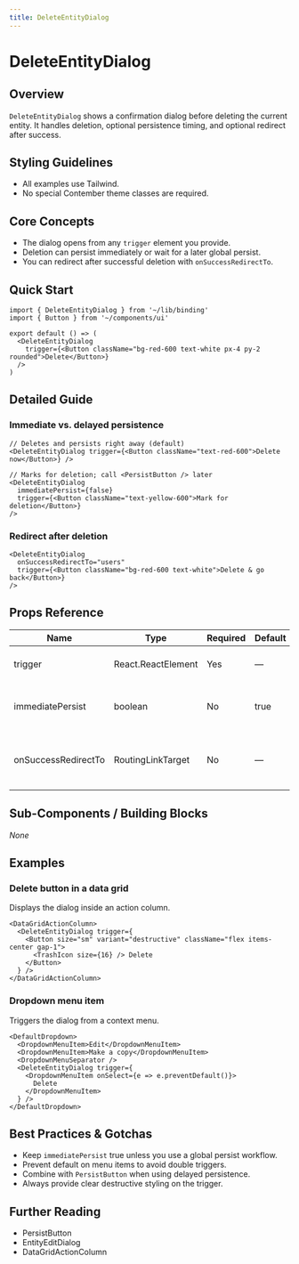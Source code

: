 ```yaml
---
title: DeleteEntityDialog
---
```


# DeleteEntityDialog

## Overview
`DeleteEntityDialog` shows a confirmation dialog before deleting the current entity.
It handles deletion, optional persistence timing, and optional redirect after success.

## Styling Guidelines
* All examples use Tailwind.
* No special Contember theme classes are required.

## Core Concepts
* The dialog opens from any `trigger` element you provide.
* Deletion can persist immediately or wait for a later global persist.
* You can redirect after successful deletion with `onSuccessRedirectTo`.

## Quick Start
```tsx
import { DeleteEntityDialog } from '~/lib/binding'
import { Button } from '~/components/ui'

export default () => (
  <DeleteEntityDialog
    trigger={<Button className="bg-red-600 text-white px-4 py-2 rounded">Delete</Button>}
  />
)
```

## Detailed Guide
### Immediate vs. delayed persistence
```tsx
// Deletes and persists right away (default)
<DeleteEntityDialog trigger={<Button className="text-red-600">Delete now</Button>} />

// Marks for deletion; call <PersistButton /> later
<DeleteEntityDialog
  immediatePersist={false}
  trigger={<Button className="text-yellow-600">Mark for deletion</Button>}
/>
```

### Redirect after deletion
```tsx
<DeleteEntityDialog
  onSuccessRedirectTo="users"
  trigger={<Button className="bg-red-600 text-white">Delete & go back</Button>}
/>
```

## Props Reference
| Name | Type | Required | Default | Description |
| --- | --- | --- | --- | --- |
| trigger | React.ReactElement | Yes | — | Element that opens the dialog |
| immediatePersist | boolean | No | true | If true, deletion is persisted immediately |
| onSuccessRedirectTo | RoutingLinkTarget | No | — | Route to navigate to after successful deletion |

## Sub-Components / Building Blocks
_None_

## Examples
### Delete button in a data grid
Displays the dialog inside an action column.
```tsx
<DataGridActionColumn>
  <DeleteEntityDialog trigger={
    <Button size="sm" variant="destructive" className="flex items-center gap-1">
      <TrashIcon size={16} /> Delete
    </Button>
  } />
</DataGridActionColumn>
```

### Dropdown menu item
Triggers the dialog from a context menu.
```tsx
<DefaultDropdown>
  <DropdownMenuItem>Edit</DropdownMenuItem>
  <DropdownMenuItem>Make a copy</DropdownMenuItem>
  <DropdownMenuSeparator />
  <DeleteEntityDialog trigger={
    <DropdownMenuItem onSelect={e => e.preventDefault()}>
      Delete
    </DropdownMenuItem>
  } />
</DefaultDropdown>
```

## Best Practices & Gotchas
* Keep `immediatePersist` true unless you use a global persist workflow.
* Prevent default on menu items to avoid double triggers.
* Combine with `PersistButton` when using delayed persistence.
* Always provide clear destructive styling on the trigger.

## Further Reading
* PersistButton
* EntityEditDialog
* DataGridActionColumn

<!-- End of Generated Documentation -->
